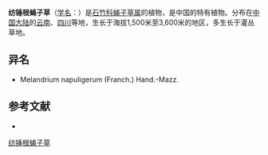 {{Speciesbox
| name = 纺锤根蝇子草
| status = 
| status_system = 
| image =
| genus = Silene
| species = napuligera
| authority = Franch.
}}

'''纺锤根蝇子草'''（[[学名|学名]]：{{lang|la|''Silene napuligera''}}）是[[石竹科|石竹科]][[蝇子草属|蝇子草属]]的植物，是中国的特有植物。分布在[[中国大陆|中国大陆]]的[[云南|云南]]、[[四川|四川]]等地，生长于海拔1,500米至3,600米的地区，多生长于灌丛草地。

== 异名 ==
* Melandrium napuligerum (Franch.) Hand.-Mazz.

== 参考文献 ==
<div class="references-small">
* {{FRPS|纺锤根蝇子草}}
</div>
{{Taxonbar|from=Q15225809}}

[[Category:蝇子草属|纺锤根蝇子草]]


{{植物小作品}}